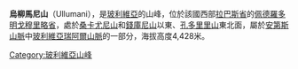 {{Coord|16|8|42|S|68|9|11|W|display=title}}

'''烏柳馬尼山'''（Ullumani），是[[玻利維亞|玻利維亞]]的山峰，位於該國西部[[拉巴斯省_(玻利維亞)|拉巴斯省]]的[[佩德羅多明戈穆里略省|佩德羅多明戈穆里略省]]，處於[[桑卡尤尼山|桑卡尤尼山]]和[[錢庫尼山|錢庫尼山]]以東、[[孔多里里山|孔多里里山]]東北面，屬於[[安第斯山脈|安第斯山脈]]中[[玻利維亞瑞阿爾山脈|玻利維亞瑞阿爾山脈]]的一部分，海拔高度4,428米。

{{Bolivia-geo-stub}}
[[Category:玻利維亞山峰|Category:玻利維亞山峰]]